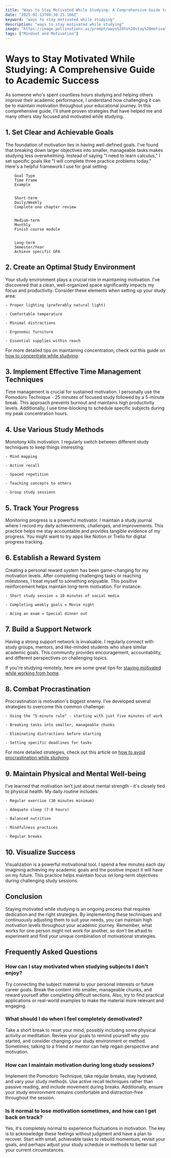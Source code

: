 ```yaml
---
title: "Ways to Stay Motivated While Studying: A Comprehensive Guide to Academic Success"
date: "2025-01-13T09:30:25.166Z"
keyword: "ways to stay motivated while studying"
description: "ways to stay motivated while studying"
image: "https://image.pollinations.ai/prompt/ways%20to%20stay%20motivated%20while%20studying%2C%20realistic%20photo%2C%20high%20quality%2C%204k?width=1024&height=1024&nologo=true"
tags: ["Mindset and Motivation"]
---
```



# Ways to Stay Motivated While Studying: A Comprehensive Guide to Academic Success


As someone who's spent countless hours studying and helping others improve their academic performance, I understand how challenging it can be to maintain motivation throughout your educational journey. In this comprehensive guide, I'll share proven strategies that have helped me and many others stay focused and motivated while studying.



## 1. Set Clear and Achievable Goals

The foundation of motivation lies in having well-defined goals. I've found that breaking down larger objectives into smaller, manageable tasks makes studying less overwhelming. Instead of saying "I need to learn calculus," I set specific goals like "I will complete three practice problems today." Here's a helpful framework I use for goal setting:




    
        Goal Type
        Time Frame
        Example
    
    
        Short-term
        Daily/Weekly
        Complete one chapter review
    
    
        Medium-term
        Monthly
        Finish course module
    
    
        Long-term
        Semester/Year
        Achieve specific GPA
    




## 2. Create an Optimal Study Environment

Your study environment plays a crucial role in maintaining motivation. I've discovered that a clean, well-organized space significantly impacts my focus and productivity. Consider these elements when setting up your study area:



    - Proper lighting (preferably natural light)

    - Comfortable temperature

    - Minimal distractions

    - Ergonomic furniture

    - Essential supplies within reach



For more detailed tips on maintaining concentration, check out this guide on [how to concentrate while studying](https://productivityprospect.com/blog/how-to-concentrate-while-studying/).



## 3. Implement Effective Time Management Techniques

Time management is crucial for sustained motivation. I personally use the Pomodoro Technique - 25 minutes of focused study followed by a 5-minute break. This approach prevents burnout and maintains high productivity levels. Additionally, I use time-blocking to schedule specific subjects during my peak concentration hours.



## 4. Use Various Study Methods

Monotony kills motivation. I regularly switch between different study techniques to keep things interesting:



    - Mind mapping

    - Active recall

    - Spaced repetition

    - Teaching concepts to others

    - Group study sessions



## 5. Track Your Progress

Monitoring progress is a powerful motivator. I maintain a study journal where I record my daily achievements, challenges, and improvements. This practice helps me stay accountable and provides tangible evidence of my progress. You might want to try apps like Notion or Trello for digital progress tracking.



## 6. Establish a Reward System

Creating a personal reward system has been game-changing for my motivation levels. After completing challenging tasks or reaching milestones, I treat myself to something enjoyable. This positive reinforcement helps maintain long-term motivation. For instance:



    - Short study session = 10 minutes of social media

    - Completing weekly goals = Movie night

    - Acing an exam = Special dinner out



## 7. Build a Support Network

Having a strong support network is invaluable. I regularly connect with study groups, mentors, and like-minded students who share similar academic goals. This community provides encouragement, accountability, and different perspectives on challenging topics.



If you're studying remotely, here are some great tips for [staying motivated while working from home](https://productivityprospect.com/blog/tips-for-staying-motivated-while-working-from-home/).



## 8. Combat Procrastination

Procrastination is motivation's biggest enemy. I've developed several strategies to overcome this common challenge:



    - Using the "5-minute rule" - starting with just five minutes of work

    - Breaking tasks into smaller, manageable chunks

    - Eliminating distractions before starting

    - Setting specific deadlines for tasks



For more detailed strategies, check out this article on [how to avoid procrastination while studying](https://productivityprospect.com/blog/how-to-avoid-procrastination-while-studying/).



## 9. Maintain Physical and Mental Well-being

I've learned that motivation isn't just about mental strength - it's closely tied to physical health. My daily routine includes:



    - Regular exercise (30 minutes minimum)

    - Adequate sleep (7-8 hours)

    - Balanced nutrition

    - Mindfulness practices

    - Regular breaks



## 10. Visualize Success

Visualization is a powerful motivational tool. I spend a few minutes each day imagining achieving my academic goals and the positive impact it will have on my future. This practice helps maintain focus on long-term objectives during challenging study sessions.



## Conclusion

Staying motivated while studying is an ongoing process that requires dedication and the right strategies. By implementing these techniques and continuously adjusting them to suit your needs, you can maintain high motivation levels throughout your academic journey. Remember, what works for one person might not work for another, so don't be afraid to experiment and find your unique combination of motivational strategies.



## Frequently Asked Questions


### How can I stay motivated when studying subjects I don't enjoy?

Try connecting the subject material to your personal interests or future career goals. Break the content into smaller, manageable chunks, and reward yourself after completing difficult sections. Also, try to find practical applications or real-world examples to make the material more relevant and engaging.



### What should I do when I feel completely demotivated?

Take a short break to reset your mind, possibly including some physical activity or meditation. Review your goals to remind yourself why you started, and consider changing your study environment or method. Sometimes, talking to a friend or mentor can help regain perspective and motivation.



### How can I maintain motivation during long study sessions?

Implement the Pomodoro Technique, take regular breaks, stay hydrated, and vary your study methods. Use active recall techniques rather than passive reading, and include movement during breaks. Additionally, ensure your study environment remains comfortable and distraction-free throughout the session.



### Is it normal to lose motivation sometimes, and how can I get back on track?

Yes, it's completely normal to experience fluctuations in motivation. The key is to acknowledge these feelings without judgment and have a plan to recover. Start with small, achievable tasks to rebuild momentum, revisit your goals, and perhaps adjust your study schedule or methods to better suit your current circumstances.



